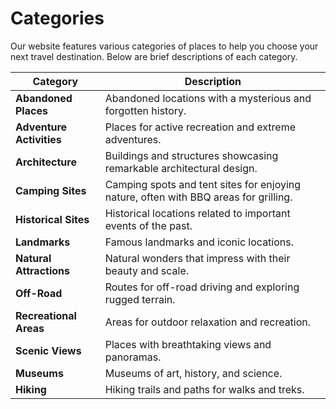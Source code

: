 # Categories

Our website features various categories of places to help you choose your next travel destination.
Below are brief descriptions of each category.

| Category                | Description                                                                          |
|-------------------------|--------------------------------------------------------------------------------------|
| **Abandoned Places**    | Abandoned locations with a mysterious and forgotten history.                         |
| **Adventure Activities**| Places for active recreation and extreme adventures.                                 |
| **Architecture**        | Buildings and structures showcasing remarkable architectural design.                 |
| **Camping Sites**       | Camping spots and tent sites for enjoying nature, often with BBQ areas for grilling. |
| **Historical Sites**    | Historical locations related to important events of the past.                        |
| **Landmarks**           | Famous landmarks and iconic locations.                                               |
| **Natural Attractions** | Natural wonders that impress with their beauty and scale.                            |
| **Off-Road**            | Routes for off-road driving and exploring rugged terrain.                            |
| **Recreational Areas**  | Areas for outdoor relaxation and recreation.                                         |
| **Scenic Views**        | Places with breathtaking views and panoramas.                                        |
| **Museums**             | Museums of art, history, and science.                                                |
| **Hiking**              | Hiking trails and paths for walks and treks.                                         |
